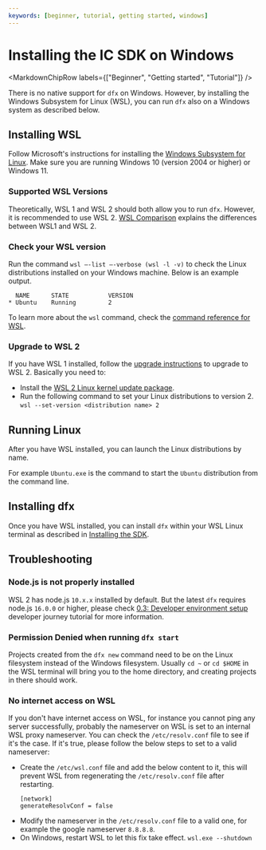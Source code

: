 ```yaml
---
keywords: [beginner, tutorial, getting started, windows]
---
```



# Installing the IC SDK on Windows

<MarkdownChipRow labels={["Beginner", "Getting started", "Tutorial"]} />

There is no native support for `dfx` on Windows. However, by installing the Windows Subsystem for Linux (WSL), you can run `dfx` also on a Windows system as described below.

## Installing WSL

Follow Microsoft's instructions for installing the [Windows Subsystem for Linux](https://docs.microsoft.com/en-us/windows/wsl/install). Make sure you are running Windows 10 (version 2004 or higher) or Windows 11.

### Supported WSL Versions

Theoretically, WSL 1 and WSL 2 should both allow you to run `dfx`. However, it is recommended to use WSL 2. [WSL Comparison](https://docs.microsoft.com/en-us/windows/wsl/compare-versions) explains the differences between WSL1 and WSL 2.

### Check your WSL version

Run the command `wsl –-list –-verbose (wsl -l -v)` to check the Linux distributions installed on your Windows machine. Below is an example output.

```
  NAME      STATE           VERSION
* Ubuntu    Running         2
```

To learn more about the `wsl` command, check the [command reference for WSL](https://docs.microsoft.com/en-us/windows/wsl/basic-commands).

### Upgrade to WSL 2

If you have WSL 1 installed, follow the [upgrade instructions](https://docs.microsoft.com/en-us/windows/wsl/install#upgrade-version-from-wsl-1-to-wsl-2) to upgrade to WSL 2. Basically you need to:

- Install the [WSL 2 Linux kernel update package](https://docs.microsoft.com/en-us/windows/wsl/install-manual#step-4---download-the-linux-kernel-update-package).
- Run the following command to set your Linux distributions to version 2.
  `wsl --set-version <distribution name> 2`

## Running Linux

After you have WSL installed, you can launch the Linux distributions by name.

For example `Ubuntu.exe` is the command to start the `Ubuntu` distribution from the command line.

## Installing dfx

Once you have WSL installed, you can install `dfx` within your WSL Linux terminal as described in [Installing the SDK](/docs/current/developer-docs/getting-started/install/).

## Troubleshooting

### Node.js is not properly installed

WSL 2 has node.js `10.x.x` installed by default. But the latest `dfx` requires node.js `16.0.0` or higher, please check [0.3: Developer environment setup](/docs/current/tutorials/developer-journey/level-0/dev-env) developer journey tutorial for more information.

### Permission Denied when running `dfx start`

Projects created from the `dfx new` command need to be on the Linux filesystem instead of the Windows filesystem. Usually `cd ~` or `cd $HOME` in the WSL terminal will bring you to the home directory, and creating projects in there should work.

### No internet access on WSL

If you don't have internet access on WSL, for instance you cannot ping any server successfully, probably the nameserver on WSL is set to an internal WSL proxy nameserver. You can check the `/etc/resolv.conf` file to see if it's the case. If it's true, please follow the below steps to set to a valid nameserver:

- Create the `/etc/wsl.conf` file and add the below content to it, this will prevent WSL from regenerating the `/etc/resolv.conf` file after restarting.
  ```
  [network]
  generateResolvConf = false
  ```
- Modify the nameserver in the `/etc/resolv.conf` file to a valid one, for example the google nameserver `8.8.8.8`.
- On Windows, restart WSL to let this fix take effect.
   `wsl.exe --shutdown`
